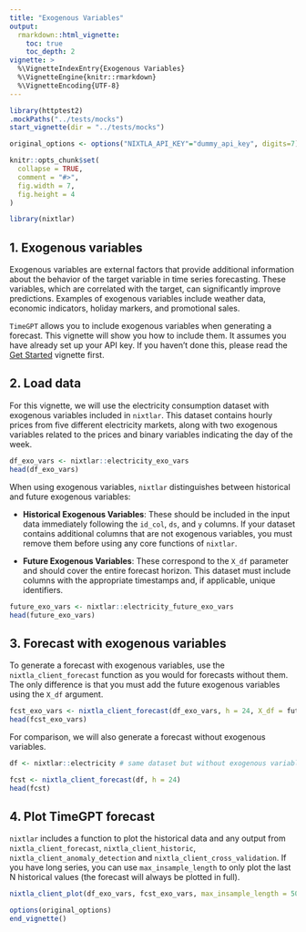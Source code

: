 ```yaml
---
title: "Exogenous Variables"
output: 
  rmarkdown::html_vignette:
    toc: true 
    toc_depth: 2
vignette: >
  %\VignetteIndexEntry{Exogenous Variables}
  %\VignetteEngine{knitr::rmarkdown}
  %\VignetteEncoding{UTF-8}
---
```

```r
library(httptest2)
.mockPaths("../tests/mocks")
start_vignette(dir = "../tests/mocks")

original_options <- options("NIXTLA_API_KEY"="dummy_api_key", digits=7)

knitr::opts_chunk$set(
  collapse = TRUE,
  comment = "#>", 
  fig.width = 7, 
  fig.height = 4
)
```

```r
library(nixtlar)
```

## 1. Exogenous variables 

Exogenous variables are external factors that provide additional information about the behavior of the target variable in time series forecasting. These variables, which are correlated with the target, can significantly improve predictions. Examples of exogenous variables include weather data, economic indicators, holiday markers, and promotional sales.

`TimeGPT` allows you to include exogenous variables when generating a forecast. This vignette will show you how to include them. It assumes you have already set up your API key. If you haven't done this, please read the [Get Started](https://nixtla.github.io/nixtlar/articles/get-started.html) vignette first. 

## 2. Load data 

For this vignette, we will use the electricity consumption dataset with exogenous variables included in `nixtlar`. This dataset contains hourly prices from five different electricity markets, along with two exogenous variables related to the prices and binary variables indicating the day of the week.

````r
df_exo_vars <- nixtlar::electricity_exo_vars
head(df_exo_vars)
````

When using exogenous variables, `nixtlar` distinguishes between historical and future exogenous variables:

- **Historical Exogenous Variables**: These should be included in the input data immediately following the `id_col`, `ds`, and `y` columns. If your dataset contains additional columns that are not exogenous variables, you must remove them before using any core functions of `nixtlar`.

- **Future Exogenous Variables**: These correspond to the `X_df` parameter and should cover the entire forecast horizon. This dataset must include columns with the appropriate timestamps and, if applicable, unique identifiers. 

````r
future_exo_vars <- nixtlar::electricity_future_exo_vars
head(future_exo_vars)
````

## 3. Forecast with exogenous variables 

To generate a forecast with exogenous variables, use the `nixtla_client_forecast` function as you would for forecasts without them. The only difference is that you must add the future exogenous variables using the `X_df` argument.

````r
fcst_exo_vars <- nixtla_client_forecast(df_exo_vars, h = 24, X_df = future_exo_vars)
head(fcst_exo_vars)
````

For comparison, we will also generate a forecast without exogenous variables. 

````r
df <- nixtlar::electricity # same dataset but without exogenous variables

fcst <- nixtla_client_forecast(df, h = 24)
head(fcst)
````

## 4. Plot TimeGPT forecast

`nixtlar` includes a function to plot the historical data and any output from `nixtla_client_forecast`, `nixtla_client_historic`, `nixtla_client_anomaly_detection` and `nixtla_client_cross_validation`. If you have long series, you can use `max_insample_length` to only plot the last N historical values (the forecast will always be plotted in full). 

```r
nixtla_client_plot(df_exo_vars, fcst_exo_vars, max_insample_length = 500)
```

```r
options(original_options)
end_vignette()
```
